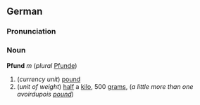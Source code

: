 ==German==
===Pronunciation===
{{IPA|[pfʊnt]}}
===Noun===
'''Pfund''' ''m'' (''plural'' [[Pfunde]])

#(''currency unit'') [[pound]]
#(''unit of weight'') [[half]] a [[kilo]], 500 [[gram]]s, (''a little more than one avoirdupois [[pound]]'')